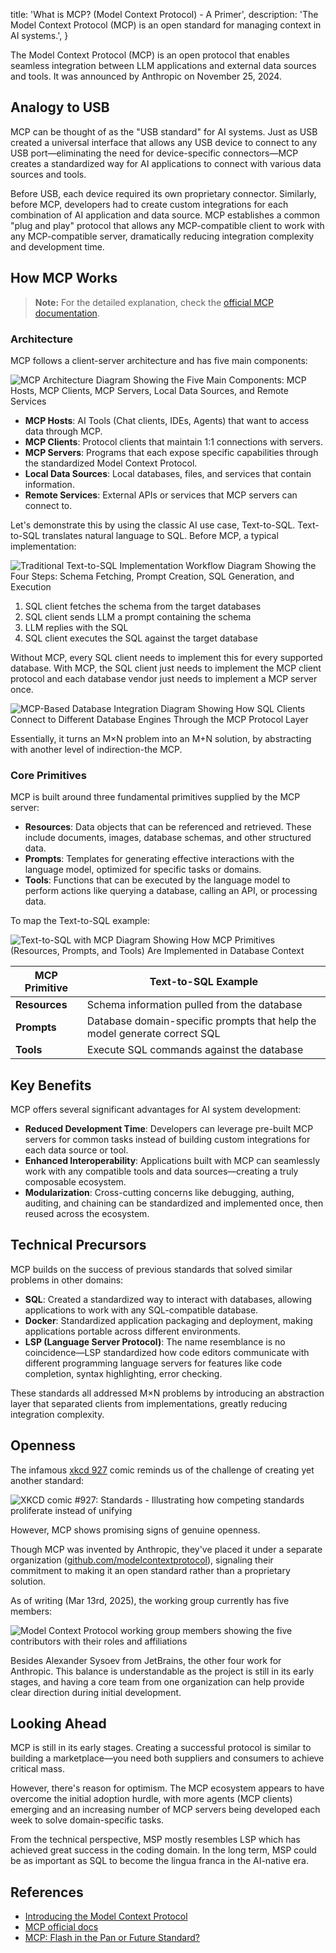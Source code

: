 
  title: 'What is MCP? (Model Context Protocol) - A Primer',
  description:
    'The Model Context Protocol (MCP) is an open standard for managing context in AI systems.',
}


The Model Context Protocol (MCP) is an open protocol that enables seamless integration between LLM
applications and external data sources and tools. It was announced by Anthropic on November 25, 2024.

## Analogy to USB

MCP can be thought of as the "USB standard" for AI systems. Just as USB created a universal interface that allows
any USB device to connect to any USB port—eliminating the need for device-specific connectors—MCP creates a
standardized way for AI applications to connect with various data sources and tools.

Before USB, each device required its own proprietary connector. Similarly, before MCP, developers had to create
custom integrations for each combination of AI application and data source. MCP establishes a common "plug and play"
protocol that allows any MCP-compatible client to work with any MCP-compatible server, dramatically reducing
integration complexity and development time.

## How MCP Works

> **Note:** For the detailed explanation, check the [official MCP documentation](https://modelcontextprotocol.io/docs/concepts/architecture).

### Architecture

MCP follows a client-server architecture and has five main components:

<Image
  src={mcpArchitecture}
  alt="MCP Architecture Diagram Showing the Five Main Components: MCP Hosts, MCP Clients, MCP Servers, Local Data Sources, and Remote Services"
/>

- **MCP Hosts**: AI Tools (Chat clients, IDEs, Agents) that want to access data through MCP.
- **MCP Clients**: Protocol clients that maintain 1:1 connections with servers.
- **MCP Servers**: Programs that each expose specific capabilities through the standardized Model Context Protocol.
- **Local Data Sources**: Local databases, files, and services that contain information.
- **Remote Services**: External APIs or services that MCP servers can connect to.

Let's demonstrate this by using the classic AI use case, Text-to-SQL. Text-to-SQL translates natural language to SQL. Before MCP, a typical implementation:

<Image
  src={textToSqlClassic}
  alt="Traditional Text-to-SQL Implementation Workflow Diagram Showing the Four Steps: Schema Fetching, Prompt Creation, SQL Generation, and Execution"
/>

1. SQL client fetches the schema from the target databases
1. SQL client sends LLM a prompt containing the schema
1. LLM replies with the SQL
1. SQL client executes the SQL against the target database

Without MCP, every SQL client needs to implement this for every supported database. With MCP, the SQL client just needs to implement the
MCP client protocol and each database vendor just needs to implement a MCP server once.

<Image
  src={databaseMcp}
  alt="MCP-Based Database Integration Diagram Showing How SQL Clients Connect to Different Database Engines Through the MCP Protocol Layer"
/>

Essentially, it turns an M×N problem into an M+N solution, by abstracting with another level of indirection-the MCP.

### Core Primitives

MCP is built around three fundamental primitives supplied by the MCP server:

- **Resources**: Data objects that can be referenced and retrieved. These include documents, images, database schemas, and other structured data.
- **Prompts**: Templates for generating effective interactions with the language model, optimized for specific tasks or domains.
- **Tools**: Functions that can be executed by the language model to perform actions like querying a database, calling an API, or processing data.

To map the Text-to-SQL example:

<Image
  src={textToSqlMcp}
  alt="Text-to-SQL with MCP Diagram Showing How MCP Primitives (Resources, Prompts, and Tools) Are Implemented in Database Context"
/>

| MCP Primitive | Text-to-SQL Example                                                       |
| ------------- | ------------------------------------------------------------------------- |
| **Resources** | Schema information pulled from the database                               |
| **Prompts**   | Database domain-specific prompts that help the model generate correct SQL |
| **Tools**     | Execute SQL commands against the database                                 |

## Key Benefits

MCP offers several significant advantages for AI system development:

- **Reduced Development Time**: Developers can leverage pre-built MCP servers for common tasks instead of building custom integrations for each data source or tool.
- **Enhanced Interoperability**: Applications built with MCP can seamlessly work with any compatible tools and data sources—creating a truly composable ecosystem.
- **Modularization**: Cross-cutting concerns like debugging, authing, auditing, and chaining can be standardized and implemented once, then reused across the ecosystem.

## Technical Precursors

MCP builds on the success of previous standards that solved similar problems in other domains:

- **SQL**: Created a standardized way to interact with databases, allowing applications to work with any SQL-compatible database.
- **Docker**: Standardized application packaging and deployment, making applications portable across different environments.
- **LSP (Language Server Protocol)**: The name resemblance is no coincidence—LSP standardized how code editors communicate with different programming language servers for features like code completion, syntax highlighting, error checking.

These standards all addressed M×N problems by introducing an abstraction layer that separated clients from implementations, greatly reducing integration complexity.

## Openness

The infamous [xkcd 927](https://xkcd.com/927/) comic reminds us of the challenge of creating yet another standard:

<Image
  src={xkcdStandards}
  alt="XKCD comic #927: Standards - Illustrating how competing standards proliferate instead of unifying"
/>

However, MCP shows promising signs of genuine openness.

Though MCP was invented by Anthropic, they've placed it under a separate organization ([github.com/modelcontextprotocol](https://github.com/modelcontextprotocol)), signaling their commitment to making it an open standard rather than a proprietary solution.

As of writing (Mar 13rd, 2025), the working group currently has five members:

<Image
  src={mcpMembers}
  alt="Model Context Protocol working group members showing the five contributors with their roles and affiliations"
/>

Besides Alexander Sysoev from JetBrains, the other four work for Anthropic. This balance is understandable as the project is still in its early stages, and having a core team from one organization can help provide clear direction during initial development.

## Looking Ahead

MCP is still in its early stages. Creating a successful protocol is similar to building a marketplace—you need both suppliers and consumers to achieve critical mass.

However, there's reason for optimism. The MCP ecosystem appears to have overcome the initial adoption hurdle, with more agents (MCP clients) emerging and an increasing number of MCP servers being developed each week to solve domain-specific tasks.

From the technical perspective, MSP mostly resembles LSP which has achieved great success in the coding domain. In the long term, MSP could be as important as SQL to become the lingua franca in the AI-native era.

## References

- [Introducing the Model Context Protocol](https://www.anthropic.com/news/model-context-protocol)
- [MCP official docs](https://modelcontextprotocol.io/introduction)
- [MCP: Flash in the Pan or Future Standard?](https://blog.langchain.dev/mcp-fad-or-fixture/)

